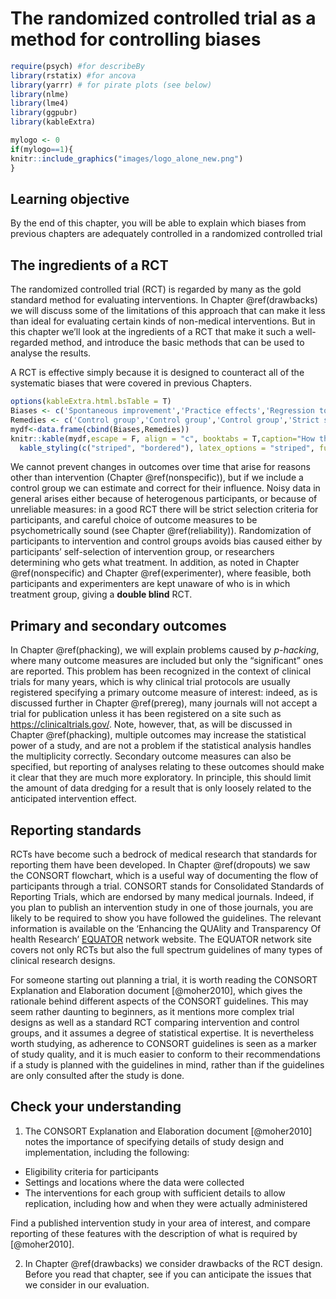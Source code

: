 # The randomized controlled trial as a method for controlling biases {#RCT}

```r
require(psych) #for describeBy
library(rstatix) #for ancova
library(yarrr) # for pirate plots (see below)
library(nlme)
library(lme4)
library(ggpubr)
library(kableExtra)
```

```r
mylogo <- 0
if(mylogo==1){
knitr::include_graphics("images/logo_alone_new.png")
}
```

## Learning objective  
By the end of this chapter, you will be able to explain which biases from previous chapters are adequately controlled in a randomized controlled trial

## The ingredients of a RCT
The randomized controlled trial (RCT) is regarded by many as the gold standard method for evaluating interventions. In Chapter \@ref(drawbacks) we will discuss some of the limitations of this approach that can make it less than ideal for evaluating certain kinds of non-medical interventions. But in this chapter we'll look at the ingredients of a RCT that make it such a well-regarded method, and introduce the basic methods that can be used to analyse the results.

A RCT is effective simply because it is designed to counteract all of the systematic biases that were covered in previous Chapters.

```r
options(kableExtra.html.bsTable = T)
Biases <- c('Spontaneous improvement','Practice effects','Regression to the mean','Noisy data (1)','Noisy data (2)','Selection bias', 'Placebo effects', 'Experimenter bias (1)','Experimenter bias (2)','Biased drop-outs','Low power','False positives due to p-hacking')
Remedies <- c('Control group','Control group','Control group','Strict selection criteria for participants','Outcomes with low measurement error','Random assignment to intervention','Participant unaware of assignment','Experimenter unaware of assignment','Strictly specified protocol','Intention-to-treat analysis','A priori power analysis','Registration of trial protocol')
mydf<-data.frame(cbind(Biases,Remedies))
knitr::kable(mydf,escape = F, align = "c", booktabs = T,caption="How the RCT design deals with threats to study validity") %>%
  kable_styling(c("striped", "bordered"), latex_options = "striped", full_width = F) 

```

We cannot prevent changes in outcomes over time that arise for reasons other than intervention (Chapter \@ref(nonspecific)), but if we include a control group we can estimate and correct for their influence.\index{controls} Noisy data in general arises either because of heterogenous participants, or because of unreliable measures: in a good RCT there will be strict selection criteria for participants, and careful choice of outcome measures to be psychometrically sound (see Chapter \@ref(reliability)). Randomization of participants to intervention and control groups avoids bias caused either by participants' self-selection of intervention group,\index{randomization} or researchers determining who gets what treatment. In addition, as noted in Chapter \@ref(nonspecific) and Chapter \@ref(experimenter), where feasible, both participants and experimenters are kept unaware of who is in which treatment group, giving a **double blind** RCT.\index{double blind trial}

## Primary and secondary outcomes
In Chapter \@ref(phacking), we will explain problems caused by *p-hacking*, where many outcome measures are included but only the "significant" ones are reported. This problem has been recognized in the context of clinical trials for many years, which is why clinical trial protocols are usually registered specifying a primary outcome measure of interest: indeed, as is discussed further in Chapter \@ref(prereg), many journals will not accept a trial for publication unless it has been registered on a site such as <https://clinicaltrials.gov/>. Note, however, that, as will be discussed in Chapter \@ref(phacking), multiple outcomes may increase the statistical power of a study, and are not a problem if the statistical analysis handles the multiplicity correctly. Secondary outcome measures can also be specified, but reporting of analyses relating to these outcomes should make it clear that they are much more exploratory. In principle, this should limit the amount of data dredging for a result that is only loosely related to the anticipated intervention effect.

## Reporting standards  
RCTs have become such a bedrock of medical research that standards for reporting them have been developed. In Chapter \@ref(dropouts) we saw the CONSORT flowchart\index{guidelines!CONSORT}, which is a useful way of documenting the flow of participants through a trial. CONSORT stands for Consolidated Standards of Reporting Trials, which are endorsed by many medical journals. Indeed, if you plan to publish an intervention study in one of those journals, you are likely to be required to show you have followed the guidelines. The relevant information is available on the 'Enhancing the QUAlity and Transparency Of health Research' [EQUATOR](http://www.equator-network.org) network website. The EQUATOR network site covers not only RCTs but also the full spectrum guidelines of many types of clinical research designs.\index{EQUATOR}

For someone starting out planning a trial, it is worth reading the CONSORT Explanation and Elaboration document [@moher2010], which gives the rationale behind different aspects of the CONSORT guidelines. This may seem rather daunting to beginners, as it mentions more complex trial designs as well as a standard RCT comparing intervention and control groups, and it assumes a degree of statistical expertise. It is nevertheless worth studying, as adherence to CONSORT guidelines\index{reporting guidelines} is seen as a marker of study quality\index{quality}, and it is much easier to conform to their recommendations if a study is planned with the guidelines in mind, rather than if the guidelines are only consulted after the study is done.

## Check your understanding

1. The CONSORT Explanation and Elaboration document [@moher2010] notes the importance of specifying details of study design and implementation, including the following:

-   Eligibility criteria for participants  
-   Settings and locations where the data were collected
-   The interventions for each group with sufficient details to allow replication, including how and when they were actually administered

Find a published intervention study in your area of interest, and compare reporting of these features with the description of what is required by [@moher2010]. 

2.  In Chapter \@ref(drawbacks) we consider drawbacks of the RCT design. Before you read that chapter, see if you can anticipate the issues that we consider in our evaluation.
